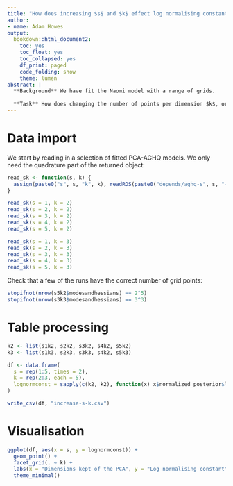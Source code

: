 ```yaml
---
title: "How does increasing $s$ and $k$ effect log normalising constant estimation"
author:
- name: Adam Howes
output:
  bookdown::html_document2:
    toc: yes
    toc_float: yes
    toc_collapsed: yes
    df_print: paged
    code_folding: show
    theme: lumen
abstract: |
  **Background** We have fit the Naomi model with a range of grids.
  
  **Task** How does changing the number of points per dimension $k$, or the number of dimensions of variation kept $s$ change the log normalising constant estimated?
---
```


# Data import

We start by reading in a selection of fitted PCA-AGHQ models.
We only need the quadrature part of the returned object:

```r
read_sk <- function(s, k) {
  assign(paste0("s", s, "k", k), readRDS(paste0("depends/aghq-s", s, "-k", k, ".rds"))$quad, envir = parent.frame())
}

read_sk(s = 1, k = 2)
read_sk(s = 2, k = 2)
read_sk(s = 3, k = 2)
read_sk(s = 4, k = 2)
read_sk(s = 5, k = 2)

read_sk(s = 1, k = 3)
read_sk(s = 2, k = 3)
read_sk(s = 3, k = 3)
read_sk(s = 4, k = 3)
read_sk(s = 5, k = 3)
```

Check that a few of the runs have the correct number of grid points:

```r
stopifnot(nrow(s5k2$modesandhessians) == 2^5)
stopifnot(nrow(s3k3$modesandhessians) == 3^3)
```

# Table processing

```r
k2 <- list(s1k2, s2k2, s3k2, s4k2, s5k2)
k3 <- list(s1k3, s2k3, s3k3, s4k2, s5k3)

df <- data.frame(
  s = rep(1:5, times = 2),
  k = rep(2:3, each = 5),
  lognormconst = sapply(c(k2, k2), function(x) x$normalized_posterior$lognormconst)
)

write_csv(df, "increase-s-k.csv")
```

# Visualisation

```r
ggplot(df, aes(x = s, y = lognormconst)) +
  geom_point() +
  facet_grid(. ~ k) +
  labs(x = "Dimensions kept of the PCA", y = "Log normalising constant") +
  theme_minimal()
```
